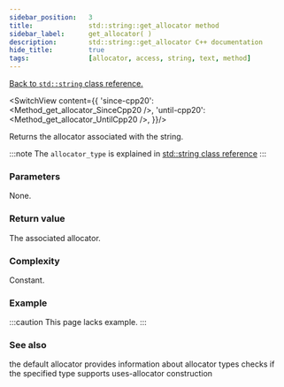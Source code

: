 ```yaml
---
sidebar_position:	3
title:				std::string::get_allocator method
sidebar_label:		get_allocator( )
description:		std::string::get_allocator C++ documentation
hide_title:			true
tags:				[allocator, access, string, text, method]
---
```


[Back to `std::string` class reference.](..)


<!----------------- Codes ---------------------->

<!-- get_allocator() -->

<SwitchView content={{
		'since-cpp20': <Method_get_allocator_SinceCpp20 />,
		'until-cpp20': <Method_get_allocator_UntilCpp20 />,
	}}/>

Returns the allocator associated with the string.

:::note
The `allocator_type` is explained in
[std::string class reference](../#type-names)
:::

### Parameters

None.

### Return value

The associated allocator.

### Complexity

Constant.

### Example

:::caution
This page lacks example.
:::

### See also

<SymbolTable noTraits>
	<Symbol name="allocator" 		link="/docs/std/memory/allocator">
		the default allocator
	</Symbol>
	<Symbol name="allocator_traits"	link="/docs/std/memory/allocator_traits">
		provides information about allocator types
	</Symbol>
	<Symbol name="uses_allocator"	link="/docs/std/memory/uses_allocator">
		checks if the specified type supports uses-allocator construction
	</Symbol>
</SymbolTable>